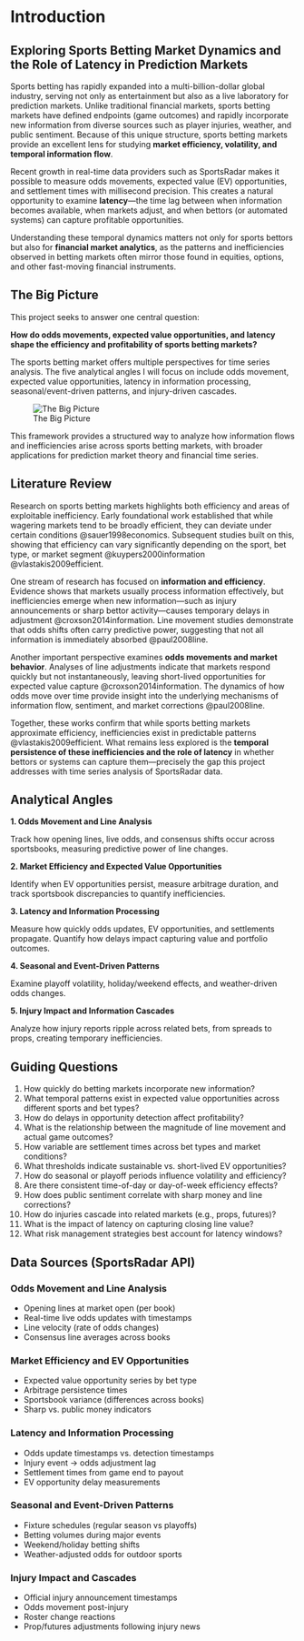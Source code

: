 # Introduction

## Exploring Sports Betting Market Dynamics and the Role of Latency in Prediction Markets

Sports betting has rapidly expanded into a multi-billion-dollar global industry, serving not only as entertainment but also as a live laboratory for prediction markets. Unlike traditional financial markets, sports betting markets have defined endpoints (game outcomes) and rapidly incorporate new information from diverse sources such as player injuries, weather, and public sentiment. Because of this unique structure, sports betting markets provide an excellent lens for studying **market efficiency, volatility, and temporal information flow**.

Recent growth in real-time data providers such as SportsRadar makes it possible to measure odds movements, expected value (EV) opportunities, and settlement times with millisecond precision. This creates a natural opportunity to examine **latency**—the time lag between when information becomes available, when markets adjust, and when bettors (or automated systems) can capture profitable opportunities.

Understanding these temporal dynamics matters not only for sports bettors but also for **financial market analytics**, as the patterns and inefficiencies observed in betting markets often mirror those found in equities, options, and other fast-moving financial instruments.

## The Big Picture

This project seeks to answer one central question:

**How do odds movements, expected value opportunities, and latency shape the efficiency and profitability of sports betting markets?**

The sports betting market offers multiple perspectives for time series analysis. The five analytical angles I will focus on include odds movement, expected value opportunities, latency in information processing, seasonal/event-driven patterns, and injury-driven cascades.

![The Big Picture](images/flowchat.drawio.png)

This framework provides a structured way to analyze how information flows and inefficiencies arise across sports betting markets, with broader applications for prediction market theory and financial time series.

## Literature Review

Research on sports betting markets highlights both efficiency and areas of exploitable inefficiency. Early foundational work established that while wagering markets tend to be broadly efficient, they can deviate under certain conditions @sauer1998economics. Subsequent studies built on this, showing that efficiency can vary significantly depending on the sport, bet type, or market segment @kuypers2000information @vlastakis2009efficient.

One stream of research has focused on **information and efficiency**. Evidence shows that markets usually process information effectively, but inefficiencies emerge when new information—such as injury announcements or sharp bettor activity—causes temporary delays in adjustment @croxson2014information. Line movement studies demonstrate that odds shifts often carry predictive power, suggesting that not all information is immediately absorbed @paul2008line.

Another important perspective examines **odds movements and market behavior**. Analyses of line adjustments indicate that markets respond quickly but not instantaneously, leaving short-lived opportunities for expected value capture @croxson2014information. The dynamics of how odds move over time provide insight into the underlying mechanisms of information flow, sentiment, and market corrections @paul2008line.

Together, these works confirm that while sports betting markets approximate efficiency, inefficiencies exist in predictable patterns @vlastakis2009efficient. What remains less explored is the **temporal persistence of these inefficiencies and the role of latency** in whether bettors or systems can capture them—precisely the gap this project addresses with time series analysis of SportsRadar data.

## Analytical Angles

**1. Odds Movement and Line Analysis**

Track how opening lines, live odds, and consensus shifts occur across sportsbooks, measuring predictive power of line changes.

**2. Market Efficiency and Expected Value Opportunities**

Identify when EV opportunities persist, measure arbitrage duration, and track sportsbook discrepancies to quantify inefficiencies.

**3. Latency and Information Processing**

Measure how quickly odds updates, EV opportunities, and settlements propagate. Quantify how delays impact capturing value and portfolio outcomes.

**4. Seasonal and Event-Driven Patterns**

Examine playoff volatility, holiday/weekend effects, and weather-driven odds changes.

**5. Injury Impact and Information Cascades**

Analyze how injury reports ripple across related bets, from spreads to props, creating temporary inefficiencies.

## Guiding Questions

1. How quickly do betting markets incorporate new information?
2. What temporal patterns exist in expected value opportunities across different sports and bet types?
3. How do delays in opportunity detection affect profitability?
4. What is the relationship between the magnitude of line movement and actual game outcomes?
5. How variable are settlement times across bet types and market conditions?
6. What thresholds indicate sustainable vs. short-lived EV opportunities?
7. How do seasonal or playoff periods influence volatility and efficiency?
8. Are there consistent time-of-day or day-of-week efficiency effects?
9. How does public sentiment correlate with sharp money and line corrections?
10. How do injuries cascade into related markets (e.g., props, futures)?
11. What is the impact of latency on capturing closing line value?
12. What risk management strategies best account for latency windows?

## Data Sources (SportsRadar API)

### Odds Movement and Line Analysis

- Opening lines at market open (per book)
- Real-time live odds updates with timestamps
- Line velocity (rate of odds changes)
- Consensus line averages across books

### Market Efficiency and EV Opportunities

- Expected value opportunity series by bet type
- Arbitrage persistence times
- Sportsbook variance (differences across books)
- Sharp vs. public money indicators

### Latency and Information Processing

- Odds update timestamps vs. detection timestamps
- Injury event → odds adjustment lag
- Settlement times from game end to payout
- EV opportunity delay measurements

### Seasonal and Event-Driven Patterns

- Fixture schedules (regular season vs playoffs)
- Betting volumes during major events
- Weekend/holiday betting shifts
- Weather-adjusted odds for outdoor sports

### Injury Impact and Cascades

- Official injury announcement timestamps
- Odds movement post-injury
- Roster change reactions
- Prop/futures adjustments following injury news